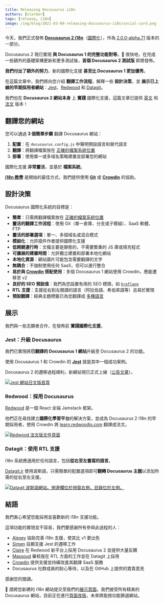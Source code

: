 ```yaml
---
title: Releasing Docusaurus i18n
authors: [slorber]
tags: [release, i18n]
image: /img/blog/2021-03-09-releasing-docusaurus-i18n/social-card.png
---
```


今天，我們正式發佈 **[Docusaurus 2 i18n](https://docusaurus.io/docs/i18n/introduction)**（[國際化](https://en.wikipedia.org/wiki/Internationalization_and_localization)），作為 [2.0.0-alpha.71](https://github.com/facebook/docusaurus/releases/tag/v2.0.0-alpha.71) 版本的一部分。

Docusaurus 2 現已實現 **與 Docusaurus 1 的完整功能對等**。🎉 很快地，在完成一些額外的基礎架構更新和更多測試後，**首個 Docusaurus 2 測試版** 即將發佈。

**我們付出了額外的努力**，新的國際化支援 **甚至比 Docusaurus 1 更加優秀**。

在這篇文章中，我們將向您介紹 **翻譯工作流程**，解釋一些 **設計決策**，並 **展示已上線的早期採用者網站**：[Jest](https://jestjs.io/)、[Redwood](https://learn.redwoodjs.com/) 和 [Datagit](https://datagit.ir/)。

我們也在 **Docusaurus 2 網站本身** 上 **實踐** 國際化支援，這篇文章已提供 [英文](https://docusaurus.io/blog/2021/03/09/releasing-docusaurus-i18n) 和 [法文](https://docusaurus.io/fr/blog/2021/03/09/releasing-docusaurus-i18n) 版本！

<!--truncate-->

## 翻譯您的網站

您可以通過 **3 個簡單步驟** 翻譯 Docusaurus 網站：

1. **配置**：在 `docusaurus.config.js` 中聲明預設語言和替代語言
1. **翻譯**：將翻譯檔案放在 [正確的檔案系統位置](https://docusaurus.io/docs/next/i18n/introduction#translation-files-location)
1. **部署**：使用單一或多域名策略建置並部署您的網站

國際化支援 **非常靈活**，並基於 **檔案系統**。

**[i18n 教學](https://docusaurus.io/docs/i18n/tutorial)** 是開始的最佳方式，我們提供使用 **[Git](https://docusaurus.io/docs/i18n/git)** 或 **[Crowdin](https://docusaurus.io/docs/i18n/crowdin)** 的協助。

## 設計決策

Docusaurus 國際化系統的目標是：

- **簡單**：只需將翻譯檔案放在 [正確的檔案系統位置](https://docusaurus.io/docs/next/i18n/introduction#translation-files-location)
- **靈活的翻譯工作流程**：使用 Git（單一倉庫、分支或子模組）、SaaS 軟體、FTP
- **靈活的部署選項**：單一、多個域名或混合模式
- **模組化**：允許插件作者提供國際化支援
- **低開銷運行時**：文檔主要是靜態的，不需要繁重的 JS 庫或填充程式
- **可擴展的建置時間**：允許獨立建置和部署本地化網站
- **本地化資源**：網站圖片可能包含需要翻譯的文字
- **無耦合**：不強制使用任何 SaaS，但可以進行整合
- **易於與 [Crowdin](https://crowdin.com/) 搭配使用**：多個 Docusaurus 1 網站使用 Crowdin，應能遷移至 v2
- **良好的 SEO 預設值**：我們為您設置有用的 SEO 標頭，如 [`hreflang`](https://developers.google.com/search/docs/advanced/crawling/localized-versions)
- **RTL 支援**：支援從右到左閱讀的語言（阿拉伯語、希伯來語等）且易於實現
- **預設翻譯**：經典主題標籤已為您翻譯成 [多種語言](https://github.com/facebook/docusaurus/tree/main/packages/docusaurus-theme-translations/locales)

## 展示

我們與一些志願者合作，在發佈前 **實踐國際化支援**。

### Jest：升級 Docusaurus

我們已實現將**已翻譯的 Docusaurus 1 網站**升級至 Docusaurus 2 的功能。

使用 Docusaurus 1 和 Crowdin 的 **[Jest](https://jestjs.io)** 就是其中一個成功案例。

Docusaurus 2 的遷移過程順利，新網站現已正式上線（[公告文章](https://jestjs.io/blog/2021/03/09/jest-website-upgrade)）。

[![Jest 網站日文版首頁](/img/blog/2021-03-09-releasing-docusaurus-i18n/jest.png)](https://jestjs.io)

### Redwood：採用 Docusaurus

[Redwood](https://redwoodjs.com/) 是一個 React 全端 Jamstack 框架。

他們正在尋找建立**國際化學習平台**的解決方案，並成為 Docusaurus 2 i18n 的早期採用者，使用 Crowdin 將 [learn.redwoodjs.com](https://learn.redwoodjs.com/) 翻譯成法文。

[![Redwood 法文版文件頁面](/img/blog/2021-03-09-releasing-docusaurus-i18n/redwood.png)](https://learn.redwoodjs.com/)

### Datagit：使用 RTL 支援

i18n 系統應適用於任何語言，包括**從右至左書寫的語言**。

[Datagit.ir](https://datagit.ir/) 使用波斯語，只需簡單的配置選項即可**翻轉 Docusaurus 主題**以添加所需的從右至左支援。

[![Datagit 波斯語網站。側邊欄位於視窗右側，目錄位於左側。](/img/blog/2021-03-09-releasing-docusaurus-i18n/datagit.png)](https://datagit.ir/)

## 結語

我們衷心希望您能採用並喜歡新的 i18n 支援功能。

這項功能的實現並不容易，我們要感謝所有參與此過程的人：

- [Alexey](https://github.com/lex111) 協助完善 i18n 支援，使其比 v1 更出色
- [Simen](https://github.com/SimenB) 自願支援 Jest 的遷移工作
- [Claire](https://github.com/clairefro) 在 Redwood 新平台上採用 Docusaurus 2 並提供大量反饋
- [Massoud](https://github.com/massoudmaboudi) 審核我在 RTL 方面的工作並在 Datagit 上採用
- [Crowdin](https://crowdin.com/) 提供支援並持續改進其翻譯 SaaS 服務
- Docusaurus 社群成員的耐心等待，以及在 GitHub 上提供的寶貴意見

感謝您的閱讀。

🙏 請將您新建的 i18n 網站提交至我們的[展示頁面](https://docusaurus.io/showcase)。我們接受所有精美的 Docusaurus 網站，目前正在進行[頁面改版](https://github.com/facebook/docusaurus/issues/4238)，未來將能按功能篩選網站。